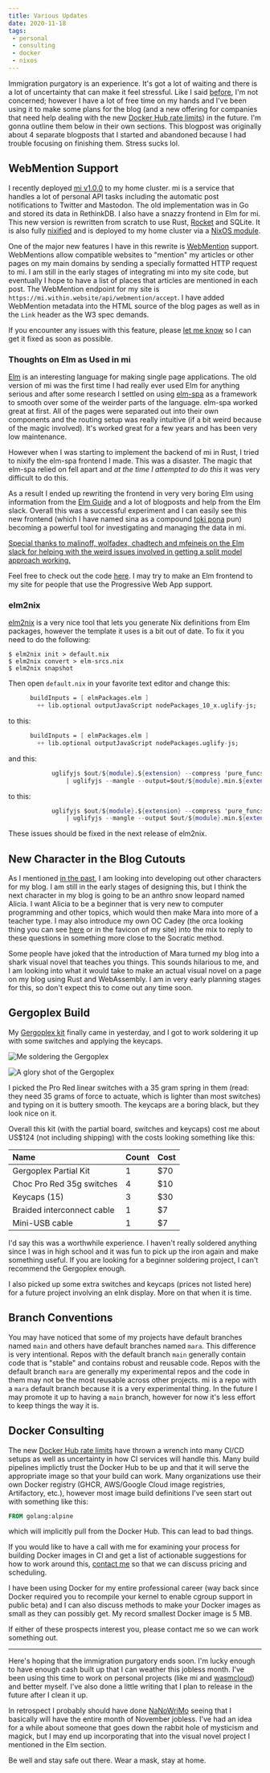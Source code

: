 ```yaml
---
title: Various Updates
date: 2020-11-18
tags:
 - personal
 - consulting
 - docker
 - nixos
---
```


Immigration purgatory is an experience. It's got a lot of waiting and there is a
lot of uncertainty that can make it feel stressful. Like I said
[before](/blog/new-adventures-2020-10-24), I'm not concerned; however I have a
lot of free time on my hands and I've been using it to make some plans for the
blog (and a new offering for companies that need help dealing with the new
[Docker Hub rate
limits](https://docs.docker.com/docker-hub/download-rate-limit/)) in the future.
I'm gonna outline them below in their own sections. This blogpost was originally
about 4 separate blogposts that I started and abandoned because I had trouble
focusing on finishing them. Stress sucks lol.

## WebMention Support

I recently deployed [mi v1.0.0](https://github.com/Xe/mi) to my home cluster. mi
is a service that handles a lot of personal API tasks including the automatic
post notifications to Twitter and Mastodon. The old implementation was in Go and
stored its data in RethinkDB. I also have a snazzy frontend in Elm for mi. This
new version is rewritten from scratch to use Rust, [Rocket](https://rocket.rs/)
and SQLite. It is also fully
[nixified](https://github.com/Xe/mi/blob/mara/default.nix) and is deployed to my
home cluster via a [NixOS
module](https://github.com/Xe/nixos-configs/blob/master/common/services/mi.nix).

One of the major new features I have in this rewrite is
[WebMention](https://www.w3.org/TR/webmention/) support. WebMentions allow
compatible websites to "mention" my articles or other pages on my main domains
by sending a specially formatted HTTP request to mi. I am still in the early
stages of integrating mi into my site code, but eventually I hope to have a list
of places that articles are mentioned in each post. The WebMention endpoint for
my site is `https://mi.within.website/api/webmention/accept`. I have added
WebMention metadata into the HTML source of the blog pages as well as in the
`Link` header as the W3 spec demands.

If you encounter any issues with this feature, please [let me know](/contact) so
I can get it fixed as soon as possible.

### Thoughts on Elm as Used in mi

[Elm](https://elm-lang.org/) is an interesting language for making single page
applications. The old version of mi was the first time I had really ever used
Elm for anything serious and after some research I settled on using
[elm-spa](https://www.elm-spa.dev/) as a framework to smooth over some of the
weirder parts of the language. elm-spa worked great at first. All of the pages
were separated out into their own components and the routing setup was really
intuitive (if a bit weird because of the magic involved). It's worked great for
a few years and has been very low maintenance.

However when I was starting to implement the backend of mi in Rust, I tried to
nixify the elm-spa frontend I made. This was a disaster. The magic that elm-spa
relied on fell apart and _at the time I attempted to do this_ it was very
difficult to do this.

As a result I ended up rewriting the frontend in very very boring Elm using
information from the [Elm Guide](https://guide.elm-lang.org/) and a lot of
blogposts and help from the Elm slack. Overall this was a successful experiment
and I can easily see this new frontend (which I have named sina as a compound
[toki pona](https://tokipona.org/) pun) becoming a powerful tool for
investigating and managing the data in mi.

[Special thanks to malinoff, wolfadex, chadtech and mfeineis on the Elm slack
for helping with the weird issues involved in getting a split model approach
working.](conversation://Mara/hacker)

Feel free to check out the code [here](https://github.com/Xe/mi/tree/mara/sina).
I may try to make an Elm frontend to my site for people that use the Progressive
Web App support.

### elm2nix

[elm2nix](https://github.com/cachix/elm2nix) is a very nice tool that lets you
generate Nix definitions from Elm packages, however the
template it uses is a bit out of date. To fix it you need to do the following:

```
$ elm2nix init > default.nix
$ elm2nix convert > elm-srcs.nix
$ elm2nix snapshot
```

Then open `default.nix` in your favorite text editor and change this:

```nix
      buildInputs = [ elmPackages.elm ]
        ++ lib.optional outputJavaScript nodePackages_10_x.uglify-js;
```

to this:

```nix
      buildInputs = [ elmPackages.elm ]
        ++ lib.optional outputJavaScript nodePackages.uglify-js;
```

and this:

```nix
            uglifyjs $out/${module}.${extension} --compress 'pure_funcs="F2,F3,F4,F5,F6,F7,F8,F9,A2,A3,A4,A5,A6,A7,A8,A9",pure_getters,keep_fargs=false,unsafe_comps,unsafe' \
                | uglifyjs --mangle --output=$out/${module}.min.${extension}
```

to this:

```nix
            uglifyjs $out/${module}.${extension} --compress 'pure_funcs="F2,F3,F4,F5,F6,F7,F8,F9,A2,A3,A4,A5,A6,A7,A8,A9",pure_getters,keep_fargs=false,unsafe_comps,unsafe' \
                | uglifyjs --mangle --output $out/${module}.min.${extension}
```

These issues should be fixed in the next release of elm2nix.

## New Character in the Blog Cutouts

As I mentioned [in the past](/blog/how-mara-works-2020-09-30), I am looking into
developing out other characters for my blog. I am still in the early stages of
designing this, but I think the next character in my blog is going to be an
anthro snow leopard named Alicia. I want Alicia to be a beginner that is very
new to computer programming and other topics, which would then make Mara into
more of a teacher type. I may also introduce my own OC Cadey (the orca looking
thing you can see [here](https://xeiaso.net/static/img/avatar_large.png)
or in the favicon of my site) into the mix to reply to these questions in
something more close to the Socratic method.

Some people have joked that the introduction of Mara turned my blog into a shark
visual novel that teaches you things. This sounds hilarious to me, and I am
looking into what it would take to make an actual visual novel on a page on my
blog using Rust and WebAssembly. I am in very early planning stages for this, so
don't expect this to come out any time soon.

## Gergoplex Build

My [Gergoplex kit](https://www.gboards.ca/product/gergoplex) finally came in
yesterday, and I got to work soldering it up with some switches and applying the
keycaps.

![Me soldering the Gergoplex](https://cdn.xeiaso.net/file/christine-static/img/keeb/gergoplex/EnEYNxvW4AEfWcH.jpg)

![A glory shot of the Gergoplex](https://cdn.xeiaso.net/file/christine-static/img/keeb/gergoplex/Elm3dN8XUAAYHws.jpg)

I picked the Pro Red linear switches with a 35 gram spring in them (read: they
need 35 grams of force to actuate, which is lighter than most switches) and
typing on it is buttery smooth. The keycaps are a boring black, but they look
nice on it.

Overall this kit (with the partial board, switches and keycaps) cost me about
US$124 (not including shipping) with the costs looking something like this:

| Name                       | Count  | Cost  |
| :------------------------- | :----- | :---- |
| Gergoplex Partial Kit      |      1 | $70   |
| Choc Pro Red 35g switches  |      4 | $10   |
| Keycaps (15)               |      3 | $30   |
| Braided interconnect cable |      1 | $7    |
| Mini-USB cable             |      1 | $7    |

I'd say this was a worthwhile experience. I haven't really soldered anything
since I was in high school and it was fun to pick up the iron again and make
something useful. If you are looking for a beginner soldering project, I can't
recommend the Gergoplex enough.

I also picked up some extra switches and keycaps (prices not listed here) for a
future project involving an eInk display. More on that when it is time.

## Branch Conventions

You may have noticed that some of my projects have default branches named `main`
and others have default branches named `mara`. This difference is very
intentional. Repos with the default branch `main` generally contain code that is
"stable" and contains robust and reusable code. Repos with the default branch
`mara` are generally my experimental repos and the code in them may not be the
most reusable across other projects. mi is a repo with a `mara` default branch
because it is a very experimental thing. In the future I may promote it up to
having a `main` branch, however for now it's less effort to keep things the way
it is.

## Docker Consulting

The new [Docker Hub rate
limits](https://docs.docker.com/docker-hub/download-rate-limit/) have thrown a
wrench into many CI/CD setups as well as uncertainty in how CI services will
handle this. Many build pipelines implictly trust the Docker Hub to be up and
that it will serve the appropriate image so that your build can work. Many
organizations use their own Docker registry (GHCR, AWS/Google Cloud image
registries, Artifactory, etc.), however most image build definitions I've seen
start out with something like this:

```Dockerfile
FROM golang:alpine
```

which will implicitly pull from the Docker Hub. This can lead to bad things.

If you would like to have a call with me for examining your process for building
Docker images in CI and get a list of actionable suggestions for how to work
around this, [contact me](/contact) so that we can discuss pricing and
scheduling.

I have been using Docker for my entire professional career (way back since
Docker required you to recompile your kernel to enable cgroup support in public
beta) and I can also discuss methods to make your Docker images as small as they
can possibly get. My record smallest Docker image is 5 MB.

If either of these prospects interest you, please contact me so we can work
something out.

---

Here's hoping that the immigration purgatory ends soon. I'm lucky enough to have
enough cash built up that I can weather this jobless month. I've been using this
time to work on personal projects (like mi and
[wasmcloud](https://tulpa.dev/within/wasmcloud)) and better myself.
I've also done a little
writing that I plan to release in the future after I clean it up.

In retrospect I probably should have done [NaNoWriMo](https://nanowrimo.org/)
seeing that I basically will have the entire month of November jobless. I've had
an idea for a while about someone that goes down the rabbit hole of mysticism
and magick, but I may end up incorporating that into the visual novel project I
mentioned in the Elm section.

Be well and stay safe out there. Wear a mask, stay at home.
